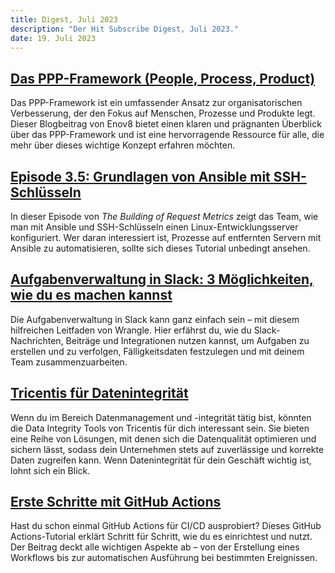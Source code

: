 ```yaml
---
title: Digest, Juli 2023
description: "Der Hit Subscribe Digest, Juli 2023."
date: 19. Juli 2023
---
```


## [Das PPP-Framework (People, Process, Product)](https://www.enov8.com/blog/the-ppp-people-process-product-framework)
Das PPP-Framework ist ein umfassender Ansatz zur organisatorischen Verbesserung, der den Fokus auf Menschen, Prozesse und Produkte legt. Dieser Blogbeitrag von Enov8 bietet einen klaren und prägnanten Überblick über das PPP-Framework und ist eine hervorragende Ressource für alle, die mehr über dieses wichtige Konzept erfahren möchten.

## [Episode 3.5: Grundlagen von Ansible mit SSH-Schlüsseln](https://requestmetrics.com/building/episode-3_5-basic-ansible-with-ssh-keys)
In dieser Episode von *The Building of Request Metrics* zeigt das Team, wie man mit Ansible und SSH-Schlüsseln einen Linux-Entwicklungsserver konfiguriert. Wer daran interessiert ist, Prozesse auf entfernten Servern mit Ansible zu automatisieren, sollte sich dieses Tutorial unbedingt ansehen.

## [Aufgabenverwaltung in Slack: 3 Möglichkeiten, wie du es machen kannst](https://www.wrangle.io/post/task-management-in-slack-3-ways-you-can-do-it)
Die Aufgabenverwaltung in Slack kann ganz einfach sein – mit diesem hilfreichen Leitfaden von Wrangle. Hier erfährst du, wie du Slack-Nachrichten, Beiträge und Integrationen nutzen kannst, um Aufgaben zu erstellen und zu verfolgen, Fälligkeitsdaten festzulegen und mit deinem Team zusammenzuarbeiten.

## [Tricentis für Datenintegrität](https://www.tricentis.com/learn/data-integrity)
Wenn du im Bereich Datenmanagement und -integrität tätig bist, könnten die Data Integrity Tools von Tricentis für dich interessant sein. Sie bieten eine Reihe von Lösungen, mit denen sich die Datenqualität optimieren und sichern lässt, sodass dein Unternehmen stets auf zuverlässige und korrekte Daten zugreifen kann. Wenn Datenintegrität für dein Geschäft wichtig ist, lohnt sich ein Blick.

## [Erste Schritte mit GitHub Actions](https://www.architect.io/blog/2023-01-12/github-actions-tutorial)
Hast du schon einmal GitHub Actions für CI/CD ausprobiert? Dieses GitHub Actions-Tutorial erklärt Schritt für Schritt, wie du es einrichtest und nutzt. Der Beitrag deckt alle wichtigen Aspekte ab – von der Erstellung eines Workflows bis zur automatischen Ausführung bei bestimmten Ereignissen.
